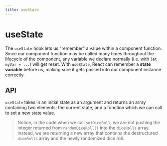 ```yaml
---
title: useState
---
```



# useState

<Author name="@msyleung" url="https://twitter.com/msyleung" />

The `useState` hook lets us "remember" a value within a component function. Since our component function may be called many times throughout the lifecycle of the component, any variable we declare normally (i.e. with `let myVar = ...`) will get reset. With `useState`, React can remember a **state variable** before us, making sure it gets passed into our component instance correctly.

## API

`useState` takes in an initial state as an argument and returns an array containing two elements: the current state, and a function which we can call to set a new state value.

> Notice, in the code when we call `setDiceRoll`, we are not pushing the integer returned from `randomDiceRoll()` into the `diceRolls` array. Instead, we are returning a new array that contains the destructured `diceRolls` array and the newly randomized dice roll.

<Example title="useState" code={useStateArray} />
